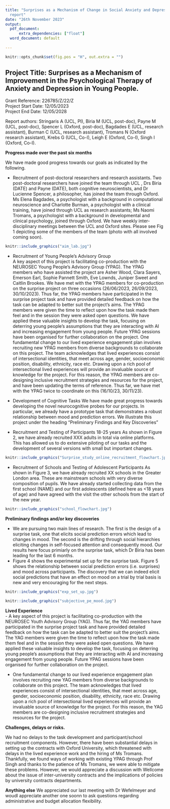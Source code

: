 ```yaml
---
title: "Surprises as a Mechanism of Change in Social Anxiety and Depression: 6-month
  report"
date: "26th November 2023"
output:
  pdf_document: 
      extra_dependencies: ["float"]
  word_document: default
    
---  
```

```r
knitr::opts_chunk$set(fig.pos = "H", out.extra = "")
```



## Project Title: Surprises as a Mechanism of Improvement in the Psychological Therapy of Anxiety and Depression in Young People.
Grant Reference: 226785/Z/22/Z  
Project Start Date: 12/05/2023  
Project End Date: 12/05/2028  

Report authors: Stringaris A (UCL, PI), Biria M (UCL, post-doc), Payne M (UCL, post-doc), Spencer L (Oxford, post-doc), Bagdades E (UCL, research assistant), Burman C (UCL, research assistant), Tromans N (Oxford research assistant), Krebs G (UCL, Co-I), Leigh E (Oxford, Co-I), Singh I (Oxford, Co-I).


**Progress made over the past six months**   

We have made good progress towards our goals as indicated by the following.

-  Recruitment of post-doctoral researchers and research assistants. Two post-doctoral researchers have joined the team through UCL , Drs Biria (DATE) and Payne (DATE), both cognitive neuroscientists, and Dr Lucienne Spencer, a philosopher, has joined the team through Oxford. Ms Elena Bagdades, a psychologist with a background in computational neuroscience and Charlotte Burman, a psychologist with a clinical training, have joined through UCL as research assistants; Ms Naomi Tromans, a psychologist with a background in developmental and clinical psychology, joined through Oxford. We have weekly inter-disciplinary meetings between the UCL and Oxford sites. Please see Fig 1 depicting some of the members of the team (photo with all involved coming soon).

```r
knitr::include_graphics("aim_lab.jpg")

```

- Recruitment of Young People's Advisory Group  
A key aspect of this project is facilitating co-production with the NEUROSEC Young People’s Advisory Group (YPAG). The YPAG members who have assisted the project are Asher Wood, Clara Sayers, Emerson Earl, Sophie Pannett Smith, Eve Lownds, Juniper Sweet and Caitlin Brookes. We have met with the YPAG members for co-production on the surprise project on three occasions  (26/06/2023, 26/09/2023, 30/10/2023). Thus far, the YPAG members have participated in the surprise project task and have provided detailed feedback on how the task can be adapted to better suit the project's aims. The YPAG members were given the time to reflect upon how the task made them feel and in the session they were asked open questions. We have applied these valuable insights to develop the task, focusing on deterring young people’s assumptions that they are interacting with AI and increasing engagement from young people. Future YPAG sessions have been organised for further collaboration on the project. 
One fundamental change to our lived experience engagement plan involves recruiting new YPAG members from diverse backgrounds to collaborate on this project. The team acknowledges that lived experiences consist of intersectional identities, that meet across age, gender, socioeconomic position, disability, ethnicity, race etc. Drawing upon a rich pool of intersectional lived experiences will provide an invaluable source of knowledge for the project. For this reason, the YPAG members are co-designing inclusive recruitment strategies and resources for the project, and have been updating the terms of reference. Thus far, we have met with the YPAG twice to coordinate on this (16/10/23, 30/11/23). 

- Development of Cognitive Tasks 
We have made great progress towards developing the novel neurocognitive probes for our projects. In particular, we already have a prototype task that demonstrates a robust relationship between mood and prediction errors. We illustrate this project under the heading "Preliminary Findings and Key Discoveries"

- Recruitment and Testing of Participants 18-25 years 
As shown in Figure 2, we have already recruited XXX adults in total via online platforms. This has allowed us to do extensive piloting of our tasks and the development of several versions with small but important changes. 

```r
knitr::include_graphics("Surprise_study_online_recruitment_flowchart.jpg")

```



- Recruitment of Schools and Testing of Adolescent Participants 
As shown in Figure 3, we have already recruited XX schools in the Greater London area. These are mainstream schools with very diverse composition of pupils. We have already started collecting data from the first school (NAME) and our first adolescents (defined here as <18 years of age) and have agreed with the visit the other schools from the start of the new year.

```r
knitr::include_graphics("school_flowchart.jpg")

```



**Preliminary findings and/or key discoveries**  

- We are pursuing two main lines of research. The first is the design of a surprise task, one that elicits social prediction errors which lead to changes in mood. The second is the drifting through social hierarchies eliciting changes in self-focused attention and consequently mood. Our results here focus primiarly on the surprise task, which Dr Biria has been leading for the last 6 months.  
- Figure 4 shows the experimental set up for the surprise task. Figure 5 shows the relationship between social prediction errors (i.e. surprises) and mood across participants. The discovery that we can indeed elicit social predictions that have an effect on mood on a trial by trial basis is new and very encouraging for the next steps.    

```r
knitr::include_graphics("exp_set_up.jpg")

```


```r
knitr::include_graphics("subjective_pe_mood.jpg")

```

**Lived Experience**    
-  A key aspect of this project is facilitating co-production with the NEUROSEC Youth Advisory Group (YAG). Thus far, the YAG members have participated in the surprise project task and have provided detailed feedback on how the task can be adapted to better suit the project's aims. The YAG members were given the time to reflect upon how the task made them feel and in the session they were asked open questions. We have applied these valuable insights to develop the task, focusing on deterring young people’s assumptions that they are interacting with AI and increasing engagement from young people. Future YPAG sessions have been organised for further collaboration on the project.  

-  One fundamental change to our lived experience engagement plan involves recruiting new YAG members from diverse backgrounds to collaborate on this project. The team acknowledges that lived experiences consist of intersectional identities, that meet across age, gender, socioeconomic position, disability, ethnicity, race etc. Drawing upon a rich pool of intersectional lived experiences will provide an invaluable source of knowledge for the project. For this reason, the YAG members are co-designing inclusive recruitment strategies and resources for the project.

**Challenges, delays or risks.**

We had no delays to the task development and participant/school recruitment components. However, there have been substantial delays in setting up the contracts with Oxford University, which threatened with delays in the lived experience work and the hiring of Ms Tromans. Thankfully, we found ways of working with existing YPAG through Prof Singh and thanks to the patience of Ms Tromans, we were able to mitigate these problems. However, we would appreciate a discussion with Wellcome about the issue of inter-university contracts and the implications of policies by university contracts departments.

**Anything else**
We appreciated our last meeting with Dr Wefelmeyer and woudl appreciate another one soonn to ask questions regarding administrative and budget allocation flexibility.
